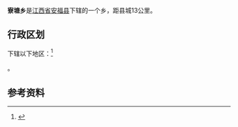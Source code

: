 {{中国乡级行政区|36/08/29/209/000
| 行政区全称 = 寮塘乡
| 景观照片文件名 =
| 景观照片描述 =
| 汉语拼音 =
| 上级行政区 = [[江西省|江西省]][[安福县|安福县]]
| 行政区类别 = [[乡|乡]]
| 总面积 = 195.4[[平方公里|平方公里]]
| 户籍人口 = 25472人
| 户籍人口年份 =
| 常住人口 = 
| 人口密度 =
| 常住人口年份 = 
| 领导人职务1 =
| 领导人姓名1 =
| 领导人职务2 =
| 领导人姓名2 =
| 行政区划 = 18个[[村委会|村委会]]
| 官方网站 =
| 政府驻地 = 上坪田
| 邮政编码 = 343200
| 电话区号 = 796
| 毗邻行政区 = 东：[[枫田镇|枫田镇]]；西：[[横龙镇|横龙镇]]；南：[[甘洛乡|甘洛乡]]；北：[[平都镇|平都镇]]
| 位置图文件名 = 
| 位置图描述 = 
}}

'''寮塘乡'''是[[江西省|江西省]][[安福县|安福县]]下辖的一个乡，距县城13公里。

==行政区划==
下辖以下地区：<ref>{{PRC admin/ref sgc|36/08/29/209/000}}</ref>

{{PRC admin/children|36/08/29/209/000}}。

== 参考资料 ==
{{reflist}}

{{PRC admin/navcat|36/08/29/209/000}}
